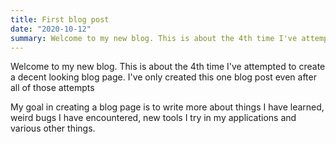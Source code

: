```yaml
---
title: First blog post
date: "2020-10-12"
summary: Welcome to my new blog. This is about the 4th time I've attempted to create a decent looking blog page. I've only created this one blog post even after all of those attempts
---
```


Welcome to my new blog. This is about the 4th time I've attempted to create a decent looking blog page. I've only created this one blog post even after all of those attempts

My goal in creating a blog page is to write more about things I have learned, weird bugs I have encountered, new tools I try in my applications and various other things.
